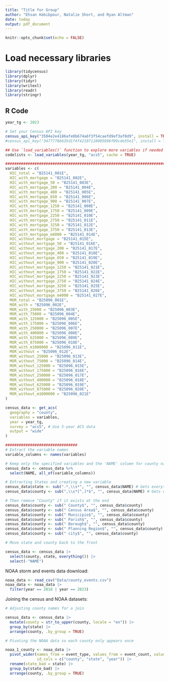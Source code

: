 ```yaml
---
title: "Title for Group"
author: "Ehsan Habibpour, Natalie Short, and Ryan Altman"
date: today
output: pdf_document
---
```


```r
knitr::opts_chunk$set(echo = FALSE)
```


# Load necessary libraries

```r
library(tidycensus)
library(dplyr)
library(tidyr)
library(writexl)
library(readr)
library(stringr)
```


## R Code 	
```r
year_tg <- 2023

# Set your Census API key
census_api_key("3504e2e4186afe0b674a6f3f54caefd9ef3af8d9", install = TRUE, overwrite=TRUE)
#census_api_key("34777786635d1f4f42107118005896f09cde55e1", install = TRUE, overwrite=TRUE)

## Use `load_variables()` function to explore more variables if needed
codelists <- load_variables(year_tg, "acs5", cache = TRUE)

#################################################################################
variables <- c(
  HIC_total = "B25141_001E",
  HIC_with_mortgage = "B25141_002E",
  HIC_with_mortgage_50 = "B25141_003E",
  HIC_with_mortgage_200 = "B25141_004E",
  HIC_with_mortgage_400 = "B25141_005E",
  HIC_with_mortgage_650 = "B25141_006E",
  HIC_with_mortgage_900 = "B25141_007E",
  HIC_with_mortgage_1250 = "B25141_008E",
  HIC_with_mortgage_1750 = "B25141_009E",
  HIC_with_mortgage_2250 = "B25141_010E",
  HIC_with_mortgage_2750 = "B25141_011E",
  HIC_with_mortgage_3250 = "B25141_012E",
  HIC_with_mortgage_3750 = "B25141_013E",
  HIC_with_mortgage_m4000 = "B25141_014E",
  HIC_without_mortgage = "B25141_015E",
  HIC_without_mortgage_50 = "B25141_016E",
  HIC_without_mortgage_200 = "B25141_017E",
  HIC_without_mortgage_400 = "B25141_018E",
  HIC_without_mortgage_650 = "B25141_019E",
  HIC_without_mortgage_900 = "B25141_020E",
  HIC_without_mortgage_1250 = "B25141_021E",
  HIC_without_mortgage_1750 = "B25141_022E",
  HIC_without_mortgage_2250 = "B25141_023E",
  HIC_without_mortgage_2750 = "B25141_024E",
  HIC_without_mortgage_3250 = "B25141_025E",
  HIC_without_mortgage_3750 = "B25141_026E",
  HIC_without_mortgage_m4000 = "B25141_027E",
  MOR_total = "B25096_001E",
  MOR_with = "B25096_002E",
  MOR_with_25000 = "B25096_003E",
  MOR_with_75000 = "B25096_004E",
  MOR_with_125000 = "B25096_005E",
  MOR_with_175000 = "B25096_006E",
  MOR_with_250000 = "B25096_007E",
  MOR_with_400000 = "B25096_008E",
  MOR_with_625000 = "B25096_009E",
  MOR_with_875000 = "B25096_010E",
  MOR_with_m1000000 = "B25096_011E",
  MOR_without = "B25096_012E",
  MOR_without_25000 = "B25096_013E",
  MOR_without_75000 = "B25096_014E",
  MOR_without_125000 = "B25096_015E",
  MOR_without_175000 = "B25096_016E",
  MOR_without_250000 = "B25096_017E",
  MOR_without_400000 = "B25096_018E",
  MOR_without_625000 = "B25096_019E",
  MOR_without_875000 = "B25096_020E",
  MOR_without_m1000000 = "B25096_021E"
)

census_data <- get_acs(
  geography = "county",
  variables = variables,
  year = year_tg,
  survey = "acs5", # Use 5-year ACS data
  output = "wide"
)

################################
# Extract the variable names
variable_columns <- names(variables)

# Keep only the specified variables and the 'NAME' column for county names
census_data <- census_data %>%
  select(NAME, all_of(variable_columns))
```

```r
# Extracting States and creating a new variable
census_data$state <- sub(".*,\\s*", "", census_data$NAME) # Gets everything after the last comma
census_data$county <- sub(",\\s*[^,]*$", "", census_data$NAME) # Gets everything before the last comma

# Then remove "County" if it exists at the end
census_data$county <- sub(" County$", "", census_data$county)
census_data$county <- sub(" Census Area$", "", census_data$county)
census_data$county <- sub(" Municipio$", "", census_data$county)
census_data$county <- sub(" Parish$", "", census_data$county)
census_data$county <- sub(" Borough$", "", census_data$county)
census_data$county <- sub(" Planning Region$", "", census_data$county)
census_data$county <- sub(" city$", "", census_data$county)
```

```r
# Move state and county back to the front

census_data <- census_data |>
  select(county, state, everything()) |>
  select(-"NAME")
```

NOAA storm and events data download:

```r
noaa_data <- read_csv("Data/county_events.csv")
noaa_data <- noaa_data |>
  filter(year == 2018 | year == 2023)
```

Joining the census and NOAA datasets:

```r
# Adjusting county names for a join

census_data <- census_data |>
  mutate(county = str_to_upper(county, locale = "en")) |>
  group_by(state) |>
  arrange(county, .by_group = TRUE)

# Pivoting the NOAA data so each county only appears once

noaa_1_county <- noaa_data |>
  pivot_wider(names_from = event_type, values_from = event_count, values_fill = 0,
              id_cols = c("county", "state", "year")) |>
  rename(state_bad = state) |>
  group_by(state_bad) |>
  arrange(county, .by_group = TRUE)


```
